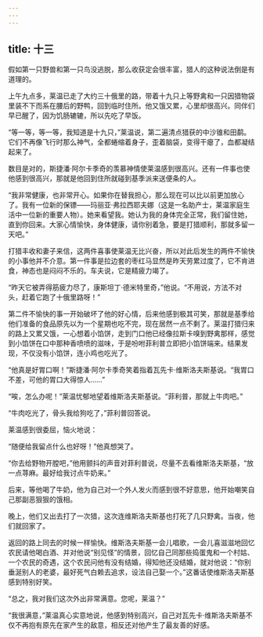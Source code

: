 ```yaml
---
---
---
```

title: 十三
---




假如第一只野兽和第一只鸟没逃脱，那么收获定会很丰富，猎人的这种说法倒是有道理的。

上午九点多，莱温已走了大约三十俄里的路，带着十九只上等野禽和一只因猎物袋里装不下而系在腰后的野鸭，回到临时住所。他又饿又累，心里却很高兴。同伴们早已醒了，因为饥肠辘辘，所以先吃了早饭。

“等一等，等一等，我知道是十九只，”莱温说，第二遍清点猎获的中沙锥和田鹬。它们不再像飞行时那么神气，全都蜷缩着身子，歪着脑袋，变得干瘪了，血都凝结起来了。

数目是对的，斯捷潘·阿尔卡季奇的羡慕神情使莱温感到很高兴。还有一件事也使他感到很高兴，那就是他回到住所就碰到基季派来送便条的人。

“我非常健康，也非常开心。如果你在替我担心，那么现在可以比以前更加放心了。我有一位新的保镖——玛丽亚·弗拉西耶夫娜（这是一名助产士，莱温家庭生活中一位新的重要人物）。她来看望我。她认为我的身体完全正常，我们留住她，直到你回来。大家心情愉快，身体健康，请你别着急，要是打猎顺利，那就多留一天吧。”

打猎丰收和妻子来信，这两件喜事使莱温无比兴奋，所以对此后发生的两件不愉快的小事他并不介意。第一件事是拉边套的枣红马显然是昨天劳累过度了，它不肯进食，神态也是闷闷不乐的。车夫说，它是精疲力竭了。

“昨天它被弄得筋疲力尽了，康斯坦丁·德米特里奇，”他说。“不用说，方法不对头，赶着它跑了十俄里路呀！”

第二件不愉快的事一开始破坏了他的好心情，后来他感到极其可笑，那就是基季给他们准备的食品原先以为一个星期也吃不完，现在居然一点不剩了。莱温打猎归来的路上又累又饿，一心想着小馅饼，走到门口他已经像拉斯卡嗅到野禽那样，感觉到小馅饼在口中那种香喷喷的滋味，于是吩咐菲利普立即把小馅饼端来。结果发现，不仅没有小馅饼，连小鸡也吃光了。

“他真是好胃口啊！”斯捷潘·阿尔卡季奇笑着指着瓦先卡·维斯洛夫斯基说。“我胃口不差，可他的胃口大得惊人……”

“唉，怎么办呢！”莱温忧郁地望着维斯洛夫斯基说。“菲利普，那就上牛肉吧。”

“牛肉吃光了，骨头我给狗吃了，”菲利普回答说。

莱温感到很委屈，恼火地说：

“随便给我留点什么也好呀！”他真想哭了。

“你去给野物开膛吧，”他用颤抖的声音对菲利普说，尽量不去看维斯洛夫斯基，“放一点荨麻。最好给我讨点牛奶来。”

后来，等他喝了牛奶，他为自己对一个外人发火而感到很不好意思，他开始嘲笑自己那副恶狠狠的饿相。

晚上，他们又出去打了一次猎，这次连维斯洛夫斯基也打死了几只野禽。当夜，他们就回家了。

返回的路上同去的时候一样愉快。维斯洛夫斯基一会儿唱歌，一会儿喜滋滋地回忆农民请他喝白酒、并对他说“别见怪”的情景，回忆自己同那些捣蛋鬼和一个村姑、一个农民的奇遇，这个农民问他有没有结婚，得知他还没结婚，就对他说：“你别垂涎别人的老婆，最好死气白赖去追求，设法自己娶一个。”这番话使维斯洛夫斯基感到特别好笑。

“总之，我对我们这次外出非常满意。您呢，莱温？”

“我很满意，”莱温真心实意地说，他感到特别高兴，自己对瓦先卡·维斯洛夫斯基不仅不再抱有原先在家产生的敌意，相反还对他产生了最友善的好感。